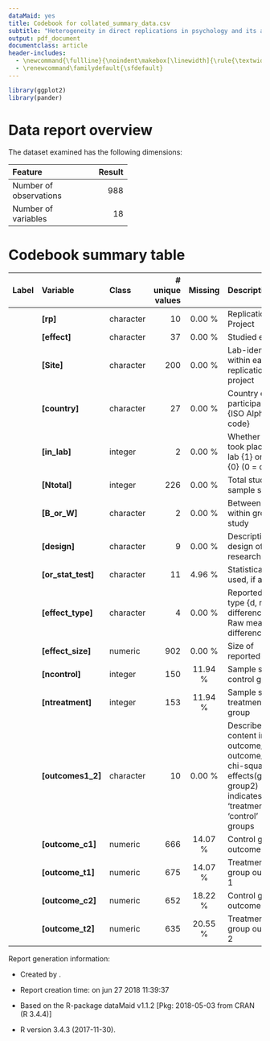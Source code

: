 ```yaml
---
dataMaid: yes
title: Codebook for collated_summary_data.csv
subtitle: "Heterogeneity in direct replications in psychology and its association with effect size"
output: pdf_document
documentclass: article
header-includes:
  - \newcommand{\fullline}{\noindent\makebox[\linewidth]{\rule{\textwidth}{0.4pt}}}
  - \renewcommand\familydefault{\sfdefault}
---
```

```r
library(ggplot2)
library(pander)
```
# Data report overview
The dataset examined has the following dimensions:


---------------------------------
Feature                    Result
------------------------ --------
Number of observations        988

Number of variables            18
---------------------------------








































# Codebook summary table

-----------------------------------------------------------------------------------------------------
Label   Variable               Class         # unique  Missing  Description                          
                                               values                                                
------- ---------------------- ----------- ---------- --------- -------------------------------------
        **[rp]**               character           10  0.00 %   Replication Project                  

        **[effect]**           character           37  0.00 %   Studied effect                       

        **[Site]**             character          200  0.00 %   Lab-identifier within each           
                                                                replication project                  

        **[country]**          character           27  0.00 %   Country of participants {ISO         
                                                                Alpha-3 code}                        

        **[in\_lab]**          integer              2  0.00 %   Whether study took place in-lab {1}  
                                                                or not {0} (0 = online)              

        **[Ntotal]**           integer            226  0.00 %   Total study sample size              

        **[B\_or\_W]**         character            2  0.00 %   Between or within groups study       

        **[design]**           character            9  0.00 %   Description of design of research    

        **[or\_stat\_test]**   character           11  4.96 %   Statistical test used, if any        

        **[effect\_type]**     character            4  0.00 %   Reported effect type {d, r, Risk     
                                                                difference, Raw mean difference}     

        **[effect\_size]**     numeric            902  0.00 %   Size of reported effect              

        **[ncontrol]**         integer            150  11.94 %  Sample size control group            

        **[ntreatment]**       integer            153  11.94 %  Sample size treatment group          

        **[outcomes1\_2]**     character           10  0.00 %   Describes content in outcome_1 and   
                                                                outcome_2. For chi-square            
                                                                effects(group1, group2) indicates    
                                                                'treatment' and 'control' groups     

        **[outcome\_c1]**      numeric            666  14.07 %  Control group outcome 1              

        **[outcome\_t1]**      numeric            675  14.07 %  Treatment group outcome 1            

        **[outcome\_c2]**      numeric            652  18.22 %  Control group outcome 2              

        **[outcome\_t2]**      numeric            635  20.55 %  Treatment group outcome 2            
-----------------------------------------------------------------------------------------------------


\fullline



Report generation information:

 *  Created by .

 *  Report creation time: on jun 27 2018 11:39:37

 *  Based on the R-package dataMaid v1.1.2 [Pkg: 2018-05-03 from CRAN (R 3.4.4)]

 *  R version 3.4.3 (2017-11-30).